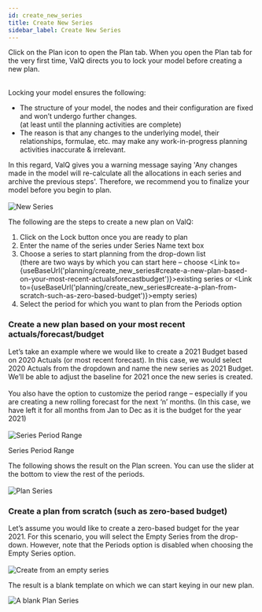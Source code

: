 ```yaml
---
id: create_new_series
title: Create New Series
sidebar_label: Create New Series
---
```


<div style={{textAlign: 'justify'}}>
Click on the Plan icon to open the Plan tab. When you open the Plan tab for the very first time,
ValQ directs you to lock your model before creating a new plan. 
</div> <br />

Locking your model ensures the following:

 - The structure of your model, the nodes and their configuration are fixed and won’t undergo further changes. <br />
 (at least until the planning activities are complete)
 - The reason is that any changes to the underlying model, their relationships, formulae, etc. may make any work-in-progress planning
  activities inaccurate & irrelevant.  

<div style={{textAlign: 'justify'}}>
In this regard, ValQ gives you a warning message saying 'Any changes made in the model will re-calculate all the allocations in each series
and archive the previous steps'. Therefore, we recommend you to finalize your model before you begin to plan. 
</div> <br />

<div class="center">
  <Zoom>
<img alt="New Series" src={useBaseUrl('/doc-images/plan/plan1.png')} />
  </Zoom>
</div>

The following are the steps to create a new plan on ValQ:

 1. Click on the Lock button once you are ready to plan 
 2. Enter the name of the series under Series Name text box
 3. Choose a series to start planning from the drop-down list <br /> 
 (there are two ways by which you can start here – choose <Link to={useBaseUrl('planning/create_new_series#create-a-new-plan-based-on-your-most-recent-actualsforecastbudget')}>existing series</Link> or <Link to={useBaseUrl('planning/create_new_series#create-a-plan-from-scratch-such-as-zero-based-budget')}>empty series</Link>)
 4. Select the period for which you want to plan from the Periods option  

### Create a new plan based on your most recent actuals/forecast/budget

<div style={{textAlign: 'justify'}}>
Let’s take an example where we would like to create a 2021 Budget based on 2020 Actuals (or most recent forecast). 
In this case, we would select 2020 Actuals from the dropdown and name the new series as 2021 Budget. 
We’ll be able to adjust the baseline for 2021 once the new series is created.
</div> <br />

<div style={{textAlign: 'justify'}}>
You also have the option to customize the period range – especially if you are creating a new rolling forecast for the next ‘n’ months. 
(In this case, we have left it for all months from Jan to Dec as it is the budget for the year 2021)
</div> <br />

<div class="center">
  <Zoom>
<img alt="Series Period Range" src={useBaseUrl('/doc-images/plan/plan2.png')} />
  </Zoom>
  <p>Series Period Range</p>
</div>
 
<div style={{textAlign: 'justify'}}>
The following shows the result on the Plan screen. You can use the slider at the bottom to view the rest of the periods.
</div> <br />
<div class="center">
  <Zoom>
<img alt="Plan Series" src={useBaseUrl('/doc-images/plan/plan3.png')} />
  </Zoom>
</div>

### Create a plan from scratch (such as zero-based budget)

<div style={{textAlign: 'justify'}}>
Let’s assume you would like to create a zero-based budget for the year 2021. 
For this scenario, you will select the Empty Series from the drop-down. 
However, note that the Periods option is disabled when choosing the Empty Series option.
</div> <br />

<div class="center">
  <Zoom>
<img alt="Create from an empty series" src={useBaseUrl('/doc-images/plan/plan3.1.png')} />
  </Zoom>
</div>

The result is a blank template on which we can start keying in our new plan.

<div class="center">
  <Zoom>
<img alt="A blank Plan Series" src={useBaseUrl('/doc-images/plan/plan3.2.png')} />
  </Zoom>
</div>